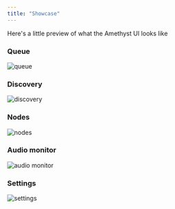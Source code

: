 ```yaml
---
title: "Showcase"
---
```


Here's a little preview of what the Amethyst UI looks like

### Queue
![queue](/images/ui/queue.png)

### Discovery
![discovery](/images/ui/discovery.png)

### Nodes
![nodes](/images/ui/nodes.png)

### Audio monitor
![audio monitor](/images/ui/audio_monitor.png)

### Settings
![settings](/images/ui/settings.png)